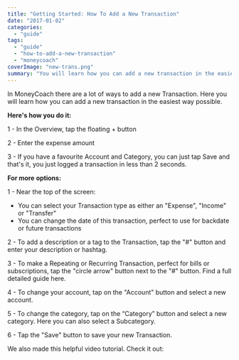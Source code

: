 ```yaml
---
title: "Getting Started: How To Add a New Transaction"
date: "2017-01-02"
categories: 
  - "guide"
tags: 
  - "guide"
  - "how-to-add-a-new-transaction"
  - "moneycoach"
coverImage: "new-trans.png"
summary: "You will learn how you can add a new transaction in the easiest way possible"
---
```


In MoneyCoach there are a lot of ways to add a new Transaction. Here you will learn how you can add a new transaction in the easiest way possible.

**Here's how you do it:**

1 - In the Overview, tap the floating + button

2 - Enter the expense amount

3 - If you have a favourite Account and Category, you can just tap Save and that's it, you just logged a transaction in less than 2 seconds.

**For more** **options:**

1 - Near the top of the screen:

- You can select your Transaction type as either an "Expense", "Income" or "Transfer"
- You can change the date of this transaction, perfect to use for backdate or future transactions

2 - To add a description or a tag to the Transaction, tap the "#" button and enter your description or hashtag.

3 - To make a Repeating or Recurring Transaction, perfect for bills or subscriptions, tap the "circle arrow" button next to the "#" button. Find a full detailed guide here.

4 - To change your account, tap on the "Account" button and select a new account.

5 - To change the category, tap on the “Category” button and select a new category. Here you can also select a Subcategory.

6 - Tap the "Save" button to save your new Transaction.

We also made this helpful video tutorial. Check it out:

<YouTube url="https://youtu.be/NcqRqmjmd-w"/>
